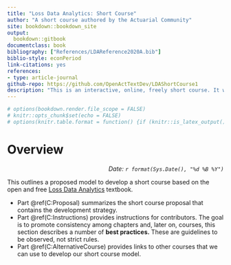 ```yaml
--- 
title: "Loss Data Analytics: Short Course"
author: "A short course authored by the Actuarial Community"
site: bookdown::bookdown_site
output:
  bookdown::gitbook
documentclass: book
bibliography: ["References/LDAReference2020A.bib"]
biblio-style: econPeriod
link-citations: yes
references:
- type: article-journal
github-repo: https://github.com/OpenActTextDev/LDAShortCourse1
description: "This is an interactive, online, freely short course. It will contain many interactive objects (quizzes, computer demonstrations, interactive graphs, video, and the like) to promote deeper learning."
---
```



```r
# options(bookdown.render.file_scope = FALSE)
# knitr::opts_chunk$set(echo = FALSE)
# options(knitr.table.format = function() {if (knitr::is_latex_output()) 'latex' else 'pandoc'})

```

# Overview {-}

<p style="text-align:right;">
*Date: `r format(Sys.Date(), "%d %B %Y")`*</p>

This outlines a proposed model to develop a short course based on the open and free [Loss Data Analytics](https://openacttexts.github.io/) textbook.


*  Part \@ref(C:Proposal) summarizes the short course proposal that contains the development strategy.
*  Part \@ref(C:Instructions) provides instructions for contributors. The goal is to promote consistency among chapters and, later on, courses, this section describes a number of **best practices.** These are guidelines to be observed, not strict rules.
*  Part \@ref(C:AlternativeCourse) provides links to other courses that we can use to develop our short course model.








